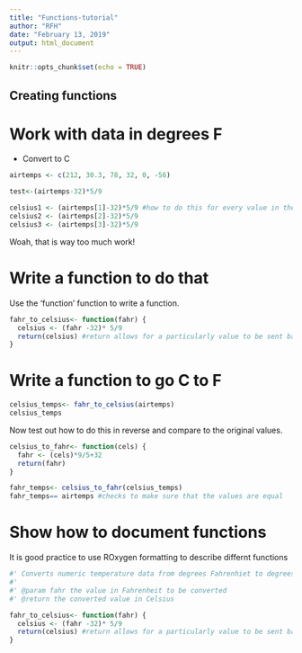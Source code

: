 ```yaml
---
title: "Functions-tutorial"
author: "RFH"
date: "February 13, 2019"
output: html_document
---
```


```r
knitr::opts_chunk$set(echo = TRUE)
```

## Creating functions
# Work with data in degrees F

- Convert to C

```r
airtemps <- c(212, 30.3, 78, 32, 0, -56)

test<-(airtemps-32)*5/9

celsius1 <- (airtemps[1]-32)*5/9 #how to do this for every value in the vector
celsius2 <- (airtemps[2]-32)*5/9
celsius3 <- (airtemps[3]-32)*5/9
```

Woah, that is way too much work!

# Write a function to do that
Use the 'function' function to write a function.

```r
fahr_to_celsius<- function(fahr) {
  celsius <- (fahr -32)* 5/9
  return(celsius) #return allows for a particularly value to be sent back
}
```


# Write a function to go C to F
```r
celsius_temps<- fahr_to_celsius(airtemps)
celsius_temps
```

Now test out how to do this in reverse and compare to the original values.

```r
celsius_to_fahr<- function(cels) {
  fahr <- (cels)*9/5+32
  return(fahr)
}

fahr_temps<- celsius_to_fahr(celsius_temps)
fahr_temps== airtemps #checks to make sure that the values are equal
```

# Show how to document functions

It is good practice to use ROxygen formatting to describe differnt functions

```r

#' Converts numeric temperature data from degrees Fahrenhiet to degrees Celsius
#'
#' @param fahr the value in Fahrenheit to be converted
#' @return the converted value in Celsius

fahr_to_celsius<- function(fahr) {
  celsius <- (fahr -32)* 5/9
  return(celsius) #return allows for a particularly value to be sent back
}
```

